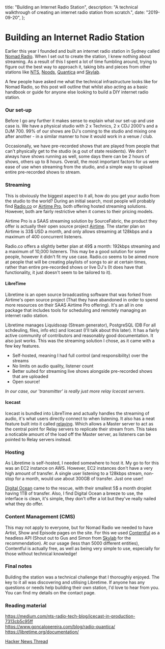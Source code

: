   title: "Building an Internet Radio Station",
  description:
    "A technical walkthrough of creating an internet radio station from scratch.",
  date: "2019-09-20",
};

# Building an Internet Radio Station

Earlier this year I founded and built an internet radio station in Sydney called [Nomad Radio](https://nomadradio.fm/). When I set out to create the station, I knew nothing about streaming. As a result of this I spent a lot of time fumbling around, trying to figure out the best way to approach it, taking bits and pieces from other stations like [NTS](https://www.nts.live/), [Noods](https://noodsradio.com/), [Quantica](https://www.radioquantica.com/) and [Skylab](http://skylab-radio.com/).

A few people have asked me what the technical infrastructure looks like for Nomad Radio, so this post will outline that whilst also acting as a basic handbook or guide for anyone else looking to build a DIY internet radio station.

### Our set-up

Before I go any further it makes sense to explain what our set-up and use case is. We have a physical studio with 2 x Technics, 2 x CDJ 2000's and a DJM 700. 99% of our shows are DJ's coming to the studio and mixing one after another - in a similar manner to how it would work in a venue / club.

Occasionally, we have pre-recorded shows that are played from people that can't physically get to the studio (e.g out of state residents). We don't always have shows running as well, some days there can be 2 hours of shows, others up to 8 hours. Overall, the most important factors for us were ease of use when streaming from the studio, and a simple way to upload entire pre-recorded shows to stream.

### Streaming

This is obviously the biggest aspect to it all, how do you get your audio from the studio to the world? During an initial search, most people will probably find [Radio.co](https://radio.co) or [Airtime Pro](https://www.airtime.pro/), both offering hosted streaming solutions. However, both are fairly restrictive when it comes to their pricing models.

Airtime Pro is a SAAS streaming solution by SourceFabric, the product they offer is actually their open source project
[Airtime](https://github.com/sourcefabric/airtime). The starter plan on Airtime is 33\$ USD a month, and only allows streaming at 128kbps and a maximum of 400 concurrent listeners.

Radio.co offers a slightly better plan at 49\$ a month: 192kbps streaming and a maximum of 10,000 listeners. This may be a good solution for some people, however it didn't fit my use case. Radio.co seems to be aimed more at people that will be creating playlists of songs to air at certain times, rather than entire pre-recorded shows or live DJ's (It does have that functionality, it just doesn't seem to be tailored to it).

#### LibreTime

Libretime is an open source broadcasting software that was forked from Airtime's open source project (That they have abandoned in order to spend more resources on their SAAS Airtime Pro offering). It's an all in one package that includes tools for scheduling and remotely managing an internet radio station.

Libretime manages Liquidsoap (Stream generator), PostgreSQL (DB For all schdeuling, files, info etc) and Icecast (I'll talk about this later). It has a fairly active community of contributors and reasonably good documentation. It also just works. This was the streaming solution I chose, as it came with a few key features.

- Self-hosted, meaning I had full control (and responsibility) over the streams
- No limits on audio quality, listener count
- Better suited for streaming live shows alongside pre-recorded shows that are uploaded
- Open source!

_In our case, our 'transmitter' is really just more relay Icecast servers_.

#### Icecast

Icecast is bundled into LibreTime and actually handles the streaming of audio, it's what users directly connect to when listening. It also has a neat feature built into it called [relaying](http://www.icecast.org/docs/icecast-2.4.0/relaying.html). Which allows a Master server to act as the central point for Relay servers to replicate their stream from. This takes a noticable amount of the load off the Master server, as listeners can be pointed to Relay servers instead.

### Hosting

As Libretime is self-hosted, I needed somewhere to host it. My go to for this was an EC2 instance on AWS. However, EC2 instances don't have a very high amount of transfer. A single user listening to a 128kbps stream, non-stop for a month, would use about 300GB of transfer. Just one user!

[Digital Ocean](https://www.digitalocean.com/pricing/) came to the rescue, with their smallest 5\$ a month droplet having 1TB of transfer. Also, I find Digital Ocean a breeze to use, the interface is clean, it's simple, they don't offer a lot but they've really nailed what they do offer.

### Content Management (CMS)

This may not apply to everyone, but for Nomad Radio we needed to have Artist, Show and Episode pages on the site. For this we used [Contentful](https://www.contentful.com/) as a headless API (Shout out to Gus and Simon from [Skylab](https://skylab-radio.com) for the recommendation). At our usage (less than 5000 different entities), Contentful is actually free, as well as being very simple to use, especially for those without technical knowledge!

### Final notes

Building the station was a technical challenge that I thoroughly enjoyed. The key to it all was discovering and utilising Libretime. If anyone has any questions or needs help building their own station, I'd love to hear from you. You can find my details on the contact page.

### Reading material

https://medium.com/nts-radio-tech-blog/icecast-in-production-7313cb5c95ff  
https://www.goncalopereira.com/blog/radio-quantica/  
https://libretime.org/documentation/

[Hacker News Thread](https://news.ycombinator.com/item?id=21040241)
